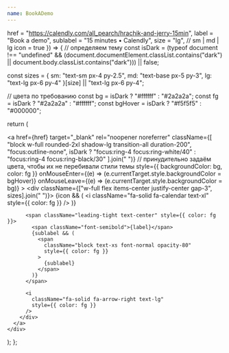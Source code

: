 ```yaml
---
name: BookADemo
---
```

  href = "https://calendly.com/all_pearch/hrachik-and-jerry-15min",
  label = "Book a demo",
  sublabel = "15 minutes • Calendly",
  size = "lg",    // sm | md | lg
  icon = true
}) => {
  // определяем тему
  const isDark =
    (typeof document !== "undefined" &&
      (document.documentElement.classList.contains("dark") ||
       document.body.classList.contains("dark"))) || false;

  const sizes = {
    sm: "text-sm px-4 py-2.5",
    md: "text-base px-5 py-3",
    lg: "text-lg px-6 py-4"
  }[size] || "text-lg px-6 py-4";

  // цвета по требованию
  const bg = isDark ? "#ffffff" : "#2a2a2a";
  const fg = isDark ? "#2a2a2a" : "#ffffff";
  const bgHover = isDark ? "#f5f5f5" : "#000000";

  return (
    <div className="w-full">
      <a
        href={href}
        target="_blank"
        rel="noopener noreferrer"
        className={[
          "block w-full rounded-2xl shadow-lg transition-all duration-200",
          "focus:outline-none",
          isDark ? "focus:ring-4 focus:ring-white/40" : "focus:ring-4 focus:ring-black/30"
        ].join(" ")}
        // принудительно задаём цвета, чтобы их не перебивали стили темы
        style={{
          backgroundColor: bg,
          color: fg
        }}
        onMouseEnter={(e) => (e.currentTarget.style.backgroundColor = bgHover)}
        onMouseLeave={(e) => (e.currentTarget.style.backgroundColor = bg)}
      >
        <div className={["w-full flex items-center justify-center gap-3", sizes].join(" ")}>
          {icon && (
            <i
              className="fa-solid fa-calendar text-xl"
              style={{ color: fg }}
            />
          )}

          <span className="leading-tight text-center" style={{ color: fg }}>
            <span className="font-semibold">{label}</span>
            {sublabel && (
              <span
                className="block text-xs font-normal opacity-80"
                style={{ color: fg }}
              >
                {sublabel}
              </span>
            )}
          </span>

          <i
            className="fa-solid fa-arrow-right text-lg"
            style={{ color: fg }}
          />
        </div>
      </a>
    </div>
  );
};